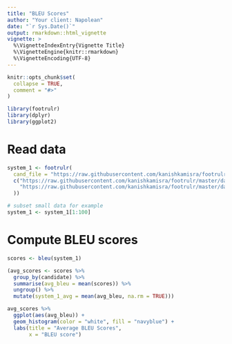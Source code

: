 ```yaml
---
title: "BLEU Scores"
author: "Your client: Napolean"
date: "`r Sys.Date()`"
output: rmarkdown::html_vignette
vignette: >
  %\VignetteIndexEntry{Vignette Title}
  %\VignetteEngine{knitr::rmarkdown}
  %\VignetteEncoding{UTF-8}
---
```


```r
knitr::opts_chunk$set(
  collapse = TRUE,
  comment = "#>"
)
```

```r
library(footrulr)
library(dplyr)
library(ggplot2)
```

# Read data 
```r
system_1 <- footrulr(
  cand_file = "https://raw.githubusercontent.com/kanishkamisra/footrulr/master/data-raw/newstest2018.LMU-nmt.5756.de-en", 
  c("https://raw.githubusercontent.com/kanishkamisra/footrulr/master/data-raw/newstest2018-deen-ref-ts.en",
    "https://raw.githubusercontent.com/kanishkamisra/footrulr/master/data-raw/newstest2018-deen-ref-ts2.en"
  ))

# subset small data for example
system_1 <- system_1[1:100]
```

# Compute BLEU scores
```r
scores <- bleu(system_1)
```

```r
(avg_scores <- scores %>% 
  group_by(candidate) %>% 
  summarise(avg_bleu = mean(scores)) %>% 
  ungroup() %>% 
  mutate(system_1_avg = mean(avg_bleu, na.rm = TRUE)))
```

```r
avg_scores %>% 
  ggplot(aes(avg_bleu)) +
  geom_histogram(color = "white", fill = "navyblue") +
  labs(title = "Average BLEU Scores",
       x = "BLEU score")
```

